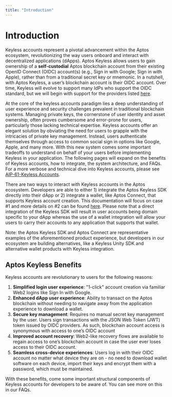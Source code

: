 ```yaml
---
title: "Introduction"
---
```





# Introduction

Keyless accounts represent a pivotal advancement within the Aptos ecosystem, revolutionizing the way users onboard and interact with decentralized applications (dApps). Aptos Keyless allows users to gain ownership of a **self-custodial** Aptos blockchain account from their existing OpenID Connect (OIDC) account(s) (e.g., Sign in with Google; Sign in with Apple), rather than from a traditional secret key or mnemonic. In a nutshell, with Aptos Keyless, a user’s blockchain account is their OIDC account. Over time, Keyless will evolve to support many IdPs who support the OIDC standard, but we will begin with support for the providers listed [here](oidc-support.mdx).

At the core of the keyless accounts paradigm lies a deep understanding of user experience and security challenges prevalent in traditional blockchain systems. Managing private keys, the cornerstone of user identity and asset ownership, often proves cumbersome and error-prone for users, particularly those lacking technical expertise. Keyless accounts offer an elegant solution by obviating the need for users to grapple with the intricacies of private key management. Instead, users authenticate themselves through access to common social sign in options like Google, Apple, and many more. With this new system comes some important tradeoffs to understand on behalf of your users before implementing Keyless in your application. The following pages will expand on the benefits of Keyless accounts, how to integrate, the system architecture, and FAQs. For a more verbose and technical dive into Keyless accounts, please see [AIP-61-Keyless Accounts](https://github.com/aptos-foundation/AIPs/blob/main/aips/aip-61.md).

There are two ways to interact with Keyless accounts in the Aptos ecosystem. Developers are able to either 1) integrate the Aptos Keyless SDK directly into their dApp or 2) integrate a wallet, like Aptos Connect, that supports Keyless account creation. This documentation will focus on case #1 and more details on #2 can be found [here](https://aptosconnect.app/docs/). Please note that a direct integration of the Keyless SDK will result in user accounts being domain specific to your dApp whereas the use of a wallet integration will allow your users to carry their accounts to any application that supports that wallet.

Note: the Aptos Keyless SDK and Aptos Connect are representative examples of the aforementioned product experience, but developers in our ecosystem are building alternatives, like a Keyless Unity SDK and alternative wallet products with Keyless integration.

## Aptos Keyless Benefits

Keyless accounts are revolutionary to users for the following reasons:

1. **Simplified login user experience**: "1-click" account creation via familiar Web2 logins like Sign In with Google.
2. **Enhanced dApp user experience**: Ability to transact on the Aptos blockchain without needing to navigate away from the application experience to download a wallet.
3. **Secure key management**: Requires no manual secret key management by the user. Users sign transactions with the JSON Web Token (JWT) token issued by OIDC providers. As such, blockchain account access is synonymous with access to one’s OIDC account
4. **Improved account recovery**: Web2-like recovery flows are available to regain access to one’s blockchain account in case the user ever loses access to their OIDC account.
5. **Seamless cross-device experiences**: Users log in with their OIDC account no matter what device they are on - no need to download wallet software on each device, import their keys and encrypt them with a password, which must be maintained.

With these benefits, come some important structural components of Keyless accounts for developers to be aware of. You can see more on this in our FAQs.
